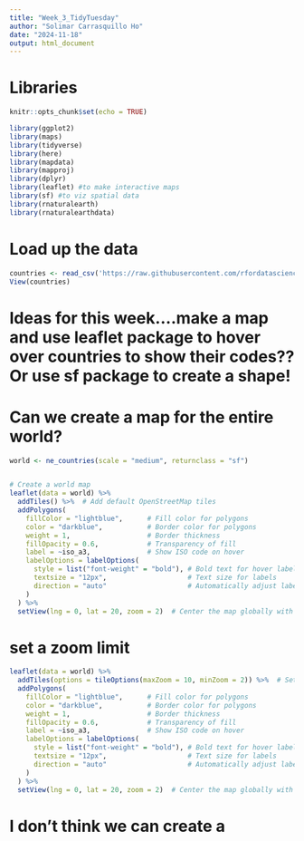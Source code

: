 ```yaml
---
title: "Week_3_TidyTuesday"
author: "Solimar Carrasquillo Ho"
date: "2024-11-18"
output: html_document
---
```


# Libraries
```r
knitr::opts_chunk$set(echo = TRUE)

library(ggplot2)
library(maps)
library(tidyverse)
library(here)
library(mapdata)
library(mapproj)
library(dplyr)
library(leaflet) #to make interactive maps
library(sf) #to viz spatial data 
library(rnaturalearth)
library(rnaturalearthdata)

```


# Load up the data
```r
countries <- read_csv('https://raw.githubusercontent.com/rfordatascience/tidytuesday/master/data/2024/2024-11-12/countries.csv')
View(countries)
```

# Ideas for this week....make a map and use leaflet package to hover over countries to show their codes?? Or use sf package to create a shape!

# Can we create a map for the entire world? 
```r
world <- ne_countries(scale = "medium", returnclass = "sf")


# Create a world map
leaflet(data = world) %>%
  addTiles() %>%  # Add default OpenStreetMap tiles
  addPolygons(
    fillColor = "lightblue",      # Fill color for polygons
    color = "darkblue",           # Border color for polygons
    weight = 1,                   # Border thickness
    fillOpacity = 0.6,            # Transparency of fill
    label = ~iso_a3,              # Show ISO code on hover
    labelOptions = labelOptions(
      style = list("font-weight" = "bold"), # Bold text for hover labels
      textsize = "12px",                    # Text size for labels
      direction = "auto"                    # Automatically adjust label direction
    )
  ) %>%
  setView(lng = 0, lat = 20, zoom = 2)  # Center the map globally with a world view


```

# set a zoom limit
```r
leaflet(data = world) %>%
  addTiles(options = tileOptions(maxZoom = 10, minZoom = 2)) %>%  # Set max and min zoom levels
  addPolygons(
    fillColor = "lightblue",      # Fill color for polygons
    color = "darkblue",           # Border color for polygons
    weight = 1,                   # Border thickness
    fillOpacity = 0.6,            # Transparency of fill
    label = ~iso_a3,              # Show ISO code on hover
    labelOptions = labelOptions(
      style = list("font-weight" = "bold"), # Bold text for hover labels
      textsize = "12px",                    # Text size for labels
      direction = "auto"                    # Automatically adjust label direction
    )
  ) %>%
  setView(lng = 0, lat = 20, zoom = 2)  # Center the map globally with a world view

```


# I don't think we can create a